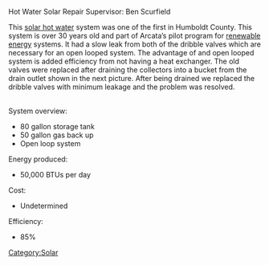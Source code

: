 Hot Water Solar Repair Supervisor: Ben Scurfield 

This [[solar hot water]] system was one of the first in Humboldt County. This system is over 30 years old and part of Arcata’s pilot program for [[renewable energy]] systems. It had a slow leak from both of the dribble valves which are necessary for an open looped system. The advantage of and open looped system is added efficiency from not having a heat exchanger. The old valves were replaced after draining the collectors into a bucket from the drain outlet shown in the next picture. After being drained we replaced the dribble valves with minimum leakage and the problem was resolved. 

<br> System overview: 

*80 gallon storage tank 
*50 gallon gas back up 
*Open loop system

Energy produced: 

*50,000 BTUs per day

Cost: 

*Undetermined

Efficiency: 

*85% 

[[Category:Solar]]